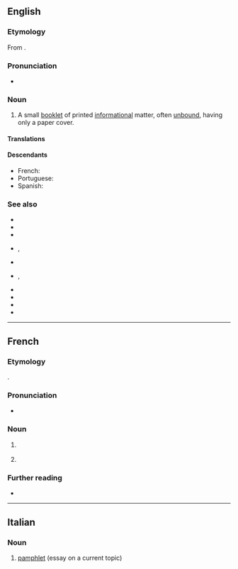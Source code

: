 {{also|Pamphlet}}
==English==
{{wikipedia}}

===Etymology===
From {{etyl|NL.|en}} {{m|la|panfletus||small, unbound treatise}}.

===Pronunciation===
* {{a|US}} {{IPA|lang=en|/ˈpæɱflɪt/}}

===Noun===
{{en-noun}}

# A small [[booklet]] of printed [[informational]] matter, often [[unbound]], having only a paper cover.

====Translations====
{{trans-see|booklet}}

====Descendants====
* French: {{l|fr|pamphlet}}
* Portuguese: {{l|pt|panfleto}}
* Spanish: {{l|es|panfleto}}

===See also===
* {{l|en|advertisement}}
* {{l|en|booklet}}
* {{l|en|brochure}}
* {{l|en|catalogue}}, {{l|en|catalog}}
* {{l|en|circular}}
* {{l|en|flier}}, {{l|en|flyer}}
* {{l|en|handbill}}
* {{l|en|junk mail}}
* {{l|en|leaflet}}
* {{l|en|pamphletize}}

----

==French==

===Etymology===
{{bor|fr|en|pamphlet}}.

===Pronunciation===
* {{fr-IPA|panflet}}

===Noun===
{{fr-noun|m}}

# {{l|en|lampoon}} {{gloss|written attack}}
# {{lb|fr|Quebec|or|dated}} {{l|en|pamphlet}} {{gloss|small booklet}}

===Further reading===
* {{R:TLFi}}

----

==Italian==
{{wikipedia|lang=it}}

===Noun===
{{head|it|noun|g=m|invariable}}

# [[#English|pamphlet]] (essay on a current topic)
